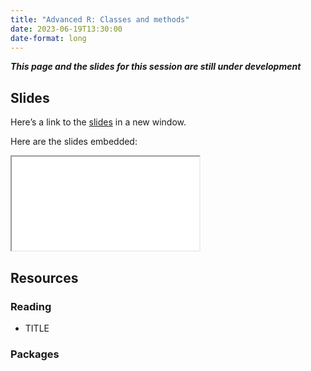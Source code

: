 ```yaml
---
title: "Advanced R: Classes and methods"
date: 2023-06-19T13:30:00
date-format: long
---
```


***This page and the slides for this session are still under development***

## Slides

Here's a link to the [slides](/slides/03-classes-methods/index.qmd){target="_blank"} in a new window. 

Here are the slides embedded:

<iframe class="slide-deck ar3x2" src="/slides/03-classes-methods/index.html" title="03-classes-methods slides">
</iframe>

## Resources

### Reading

- TITLE

  <LINK>


### Packages
